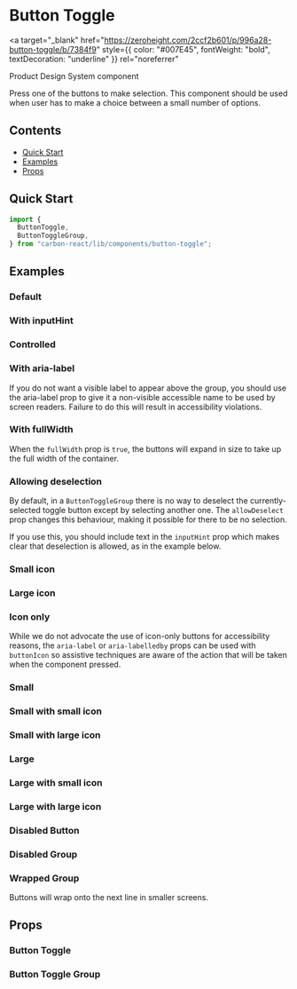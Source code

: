 

<Meta title="Button Toggle" of={ButtonToggleStories} />

# Button Toggle

<a
  target="_blank"
  href="https://zeroheight.com/2ccf2b601/p/996a28-button-toggle/b/7384f9"
  style={{ color: "#007E45", fontWeight: "bold", textDecoration: "underline" }}
  rel="noreferrer"
>
  Product Design System component
</a>

Press one of the buttons to make selection. This component should be used when user has to make a choice between a small number of options.

## Contents

- [Quick Start](#quick-start)
- [Examples](#examples)
- [Props](#props)

## Quick Start

```javascript
import {
  ButtonToggle,
  ButtonToggleGroup,
} from "carbon-react/lib/components/button-toggle";
```

## Examples

### Default

<Canvas of={ButtonToggleStories.Default} />

### With inputHint

<Canvas of={ButtonToggleStories.InputHint} />

### Controlled

<Canvas of={ButtonToggleStories.Controlled} />

### With aria-label

If you do not want a visible label to appear above the group, you should use the aria-label prop to give it a non-visible
accessible name to be used by screen readers. Failure to do this will result in accessibility violations.

<Canvas of={ButtonToggleStories.AriaLabel} />

### With fullWidth

When the `fullWidth` prop is `true`, the buttons will expand in size to take up the full width of the container.

<Canvas of={ButtonToggleStories.FullWidth} />

### Allowing deselection

By default, in a `ButtonToggleGroup` there is no way to deselect the currently-selected toggle button except by selecting another one.
The `allowDeselect` prop changes this behaviour, making it possible for there to be no selection.

If you use this, you should include text in the `inputHint` prop which makes clear that deselection is allowed, as in the example below.

<Canvas of={ButtonToggleStories.AllowDeselection} />

### Small icon

<Canvas of={ButtonToggleStories.DefaultSmallIcon} />

### Large icon

<Canvas of={ButtonToggleStories.DefaultLargeIcon} />

### Icon only

While we do not advocate the use of icon-only buttons for accessibility reasons, the `aria-label` or `aria-labelledby` props can be used with `buttonIcon` so assistive techniques are aware of the action that will be taken when the component pressed.

<Canvas of={ButtonToggleStories.IconOnly} />

### Small

<Canvas of={ButtonToggleStories.Small} />

### Small with small icon

<Canvas of={ButtonToggleStories.SmallSmallIcon} />

### Small with large icon

<Canvas of={ButtonToggleStories.SmallLargeIcon} />

### Large

<Canvas of={ButtonToggleStories.Large} />

### Large with small icon

<Canvas of={ButtonToggleStories.LargeSmallIcon} />

### Large with large icon

<Canvas of={ButtonToggleStories.LargeLargeIcon} />

### Disabled Button

<Canvas of={ButtonToggleStories.DisabledButton} />

### Disabled Group

<Canvas of={ButtonToggleStories.DisabledGroup} />

### Wrapped Group

Buttons will wrap onto the next line in smaller screens.

<Canvas of={ButtonToggleStories.WrappedButtons} />

## Props

### Button Toggle

<ArgTypes of={ButtonToggleStories} />

### Button Toggle Group

<ArgTypes of={ButtonToggleGroupStories} />
